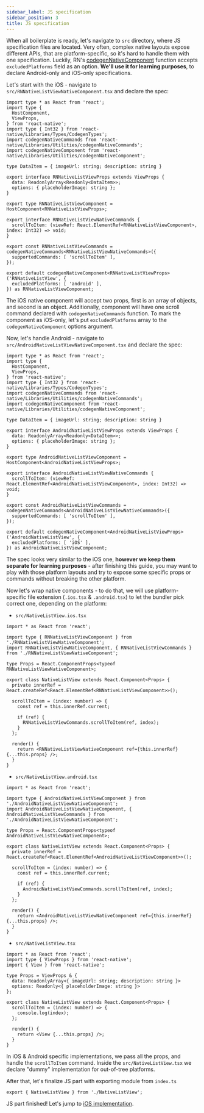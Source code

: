 ```yaml
---
sidebar_label: JS specification
sidebar_position: 3
title: JS specification
---
```



When all boilerplate is ready, let's navigate to `src` directory, where JS specification files are located.
Very often, complex native layouts expose different APIs, that are platform-specific, so it's hard to handle them with one specification.
Luckily, RN's [codegenNativeComponent](https://reactnative.dev/docs/the-new-architecture/pillars-fabric-components#2-javascript-specification) function accepts `excludedPlatforms` field as an option.
**We'll use it for learning purposes**, to declare Android-only and iOS-only specifications.

Let's start with the iOS - navigate to `src/RNNativeListViewNativeComponent.tsx` and declare the spec:

```tsx title="src/RNNativeListViewNativeComponent.tsx"
import type * as React from 'react';
import type {
  HostComponent,
  ViewProps,
} from 'react-native';
import type { Int32 } from 'react-native/Libraries/Types/CodegenTypes';
import codegenNativeCommands from 'react-native/Libraries/Utilities/codegenNativeCommands';
import codegenNativeComponent from 'react-native/Libraries/Utilities/codegenNativeComponent';

type DataItem = { imageUrl: string; description: string }

export interface RNNativeListViewProps extends ViewProps {
  data: ReadonlyArray<Readonly<DataItem>>;
  options: { placeholderImage: string };
}

export type RNNativeListViewComponent = HostComponent<RNNativeListViewProps>;

export interface RNNativeListViewNativeCommands {
  scrollToItem: (viewRef: React.ElementRef<RNNativeListViewComponent>, index: Int32) => void;
}

export const RNNativeListViewCommands = codegenNativeCommands<RNNativeListViewNativeCommands>({
  supportedCommands: [ 'scrollToItem' ],
});

export default codegenNativeComponent<RNNativeListViewProps>('RNNativeListView', {
  excludedPlatforms: [ 'android' ],
}) as RNNativeListViewComponent;
```

The iOS native component will accept two props, first is an array of objects, and second is an object.
Additionally, component will have one scroll command declared with `codegenNativeCommands` function.
To mark the component as iOS-only, let's put `excludedPlatforms` array to the `codegenNativeComponent` options argument.

Now, let's handle Android - navigate to `src/AndroidNativeListViewNativeComponent.tsx` and declare the spec:

```tsx title="src/AndroidNativeListViewNativeComponent.tsx"
import type * as React from 'react';
import type {
  HostComponent,
  ViewProps,
} from 'react-native';
import type { Int32 } from 'react-native/Libraries/Types/CodegenTypes';
import codegenNativeCommands from 'react-native/Libraries/Utilities/codegenNativeCommands';
import codegenNativeComponent from 'react-native/Libraries/Utilities/codegenNativeComponent';

type DataItem = { imageUrl: string; description: string }

export interface AndroidNativeListViewProps extends ViewProps {
  data: ReadonlyArray<Readonly<DataItem>>;
  options: { placeholderImage: string };
}

export type AndroidNativeListViewComponent = HostComponent<AndroidNativeListViewProps>;

export interface AndroidNativeListViewNativeCommands {
  scrollToItem: (viewRef: React.ElementRef<AndroidNativeListViewComponent>, index: Int32) => void;
}

export const AndroidNativeListViewCommands = codegenNativeCommands<AndroidNativeListViewNativeCommands>({
  supportedCommands: [ 'scrollToItem' ],
});

export default codegenNativeComponent<AndroidNativeListViewProps>('AndroidNativeListView', {
  excludedPlatforms: [ 'iOS' ],
}) as AndroidNativeListViewComponent;
```

The spec looks very similar to the iOS one, **however we keep them separate for learning purposes** - after finishing this guide, you may want to play with those platform layouts and try to expose some specific props or commands without breaking the other platform.

<CodegenSpec />

Now let's wrap native components - to do that, we will use platform-specific file extension (`.ios.tsx` & `.android.tsx`) to let the bundler pick correct one, depending on the platform:

- `src/NativeListView.ios.tsx`

```tsx title="src/NativeListView.ios.tsx"
import * as React from 'react';

import type { RNNativeListViewComponent } from './RNNativeListViewNativeComponent';
import RNNativeListViewNativeComponent, { RNNativeListViewCommands } from './RNNativeListViewNativeComponent';

type Props = React.ComponentProps<typeof RNNativeListViewNativeComponent>;

export class NativeListView extends React.Component<Props> {
  private innerRef = React.createRef<React.ElementRef<RNNativeListViewComponent>>();

  scrollToItem = (index: number) => {
    const ref = this.innerRef.current;

    if (ref) {
      RNNativeListViewCommands.scrollToItem(ref, index);
    }
  };

  render() {
    return <RNNativeListViewNativeComponent ref={this.innerRef} {...this.props} />;
  }
}
```

- `src/NativeListView.android.tsx`

```tsx title="src/NativeListView.android.tsx"
import * as React from 'react';

import type { AndroidNativeListViewComponent } from './AndroidNativeListViewNativeComponent';
import AndroidNativeListViewNativeComponent, { AndroidNativeListViewCommands } from './AndroidNativeListViewNativeComponent';

type Props = React.ComponentProps<typeof AndroidNativeListViewNativeComponent>;

export class NativeListView extends React.Component<Props> {
  private innerRef = React.createRef<React.ElementRef<AndroidNativeListViewComponent>>();

  scrollToItem = (index: number) => {
    const ref = this.innerRef.current;

    if (ref) {
      AndroidNativeListViewCommands.scrollToItem(ref, index);
    }
  };

  render() {
    return <AndroidNativeListViewNativeComponent ref={this.innerRef} {...this.props} />;
  }
}
```

- `src/NativeListView.tsx`

```tsx title="src/NativeListView.tsx"
import * as React from 'react';
import type { ViewProps } from 'react-native';
import { View } from 'react-native';

type Props = ViewProps & {
  data: ReadonlyArray<{ imageUrl: string; description: string }>
  options: Readonly<{ placeholderImage: string }>
};

export class NativeListView extends React.Component<Props> {
  scrollToItem = (index: number) => {
    console.log(index);
  };

  render() {
    return <View {...this.props} />;
  }
}
```

In iOS & Android specific implementations, we pass all the props, and handle the `scrollToItem` command.
Inside the `src/NativeListView.tsx` we declare "dummy" implementation for out-of-tree platforms.

After that, let's finalize JS part with exporting module from `index.ts`

```tsx title="src/index.ts"
export { NativeListView } from './NativeListView';
```

JS part finished! Let's jump to [iOS implementation](./ios-impl).
